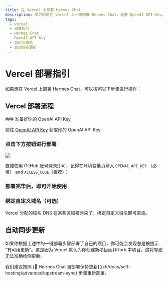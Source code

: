 ```yaml
---
title: 在 Vercel 上部署 Hermes Chat
description: 学习如何在 Vercel 上一键部署 Hermes Chat，准备 OpenAI API Key，点击按钮进行部署，绑定自定义域名，自动同步更新等。
tags:
  - Vercel
  - 部署指引
  - Hermes Chat
  - OpenAI API Key
  - 自定义域名
  - 自动同步更新
---
```


# Vercel 部署指引

如果想在 Vercel 上部署 Hermes Chat，可以按照以下步骤进行操作：

## Vercel 部署流程

<Steps>
  ### 准备好你的 OpenAI API Key

  前往 [OpenAI API Key](https://platform.openai.com/account/api-keys) 获取你的 OpenAI API Key

  ### 点击下方按钮进行部署

  [![][deploy-button-image]][deploy-link]

  直接使用 GitHub 账号登录即可，记得在环境变量页填入 `OPENAI_API_KEY` （必填） and `ACCESS_CODE`（推荐）；

  ### 部署完毕后，即可开始使用

  ### 绑定自定义域名（可选）

  Vercel 分配的域名 DNS 在某些区域被污染了，绑定自定义域名即可直连。
</Steps>

## 自动同步更新

如果你根据上述中的一键部署步骤部署了自己的项目，你可能会发现总是被提示 “有可用更新”。这是因为 Vercel 默认为你创建新项目而非 fork 本项目，这将导致无法准确检测更新。

<Callout>
  我们建议按照 [📘 Hermes Chat 自部署保持更新](/zh/docs/self-hosting/advanced/upstream-sync)
  步骤重新部署。
</Callout>

[deploy-button-image]: https://vercel.com/button
[deploy-link]: https://vercel.com/new/clone?repository-url=https%3A%2F%2Fgithub.com%2Flobehub%2Flobe-chat&env=OPENAI_API_KEY,ACCESS_CODE&envDescription=Find%20your%20OpenAI%20API%20Key%20by%20click%20the%20right%20Learn%20More%20button.%20%7C%20Access%20Code%20can%20protect%20your%20website&envLink=https%3A%2F%2Fplatform.openai.com%2Faccount%2Fapi-keys&project-name=lobe-chat&repository-name=lobe-chat
